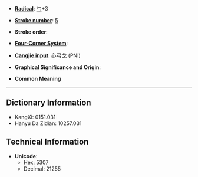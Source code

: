 * '''[[Wiktionary:Chinese radical index| Radical]]''': [[Wiktionary:Chinese radical index 勹|勹]]+3

* '''[[Wiktionary:Chinese total strokes index|Stroke number]]''': [[Wiktionary:Chinese total strokes index 5|5]]

* '''Stroke order''': 

* '''[[Wiktionary:Chinese four corner index|Four-Corner System]]''': 

* '''[[Wiktionary:Chinese Cangjie index|Cangjie input]]''': 心弓戈 (PNI)

* '''Graphical Significance and Origin''': 

* '''Common Meaning'''

----

== Dictionary Information ==

* KangXi: 0151.031
* Hanyu Da Zidian: 10257.031

== Technical Information ==

* '''Unicode''':
** Hex: 5307
** Decimal: 21255